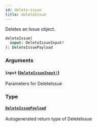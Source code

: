```yaml
---
id: delete-issue
title: deleteIssue
---
```


Deletes an Issue object.

```graphql
deleteIssue(
  input: DeleteIssueInput!
): DeleteIssuePayload

```

### Arguments

#### `input` ([`DeleteIssueInput!`](/docs/api/inputs/delete-issue-input))

Parameters for DeleteIssue

### Type

#### [`DeleteIssuePayload`](/docs/api/objects/delete-issue-payload)

Autogenerated return type of DeleteIssue
